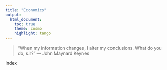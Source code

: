 ```yaml
---
title: "Economics"
output: 
  html_document:
    toc: true
    theme: cosmo
    highlight: tango
---
```



> “When my information changes, I alter my conclusions. What do you do, sir?” ― John Maynard Keynes



Index 



